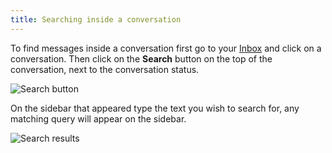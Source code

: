 ```yaml
---
title: Searching inside a conversation
---
```


To find messages inside a conversation first go to your [Inbox](https://app.hilos.io/inbox/) and click on a conversation. Then click on the **Search** button on the top of the conversation, next to the conversation status.

![Search button](https://hilos-media.s3.us-east-2.amazonaws.com/documentation/userdocs/using-hilos/reference/inbox/searching-inside-a-conversation/img1.png)

On the sidebar that appeared type the text you wish to search for, any matching query will appear on the sidebar.

![Search results](https://hilos-media.s3.us-east-2.amazonaws.com/documentation/userdocs/using-hilos/reference/inbox/searching-inside-a-conversation/img2.png)
